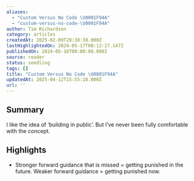 ```yaml
---
aliases:
  - "Custom Versus No Code \U0001F94A"
  - "custom-versus-no-code-\U0001F94A"
author: Tim Richardson
category: articles
createdAt: 2025-02-09T20:38:38.000Z
lastHighlightedOn: 2024-05-17T08:12:27.147Z
publishedOn: 2024-05-16T00:00:00.000Z
source: reader
status: seedling
tags: []
title: "Custom Versus No Code \U0001F94A"
updatedAt: 2025-04-12T15:55:18.000Z
url: ''
---
```

## Summary

I like the idea of ‘building in public’. But I’ve never been fully comfortable with the concept.

## Highlights

- Stronger forward guidance that is missed = getting punished in the future. Weaker forward guidance = getting punished now.
